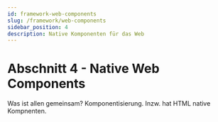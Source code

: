 ```yaml
---
id: framework-web-components
slug: /framework/web-components
sidebar_position: 4
description: Native Komponenten für das Web 
---
```



# Abschnitt 4 - Native Web Components

Was ist allen gemeinsam? Komponentisierung. Inzw. hat HTML native Kompnenten.
